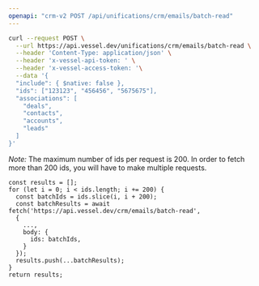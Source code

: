 ```yaml
---
openapi: "crm-v2 POST /api/unifications/crm/emails/batch-read"
---
```


<RequestExample>

```bash Request
curl --request POST \
  --url https://api.vessel.dev/unifications/crm/emails/batch-read \
  --header 'Content-Type: application/json' \
  --header 'x-vessel-api-token: ' \
  --header 'x-vessel-access-token: '\
  --data '{
  "include": { $native: false },
  "ids": ["123123", "456456", "5675675"],
  "associations": [
    "deals",
    "contacts",
    "accounts",
    "leads"
  ]
}'
```

</RequestExample>

*Note:* The maximum number of ids per request is 200.
In order to fetch more than 200 ids, you will have to make multiple requests.
```
const results = [];
for (let i = 0; i < ids.length; i += 200) {
  const batchIds = ids.slice(i, i + 200);
  const batchResults = await fetch('https://api.vessel.dev/crm/emails/batch-read',
  {
    ...,
    body: {
      ids: batchIds,
    }
  });
  results.push(...batchResults);
}
return results;
```
